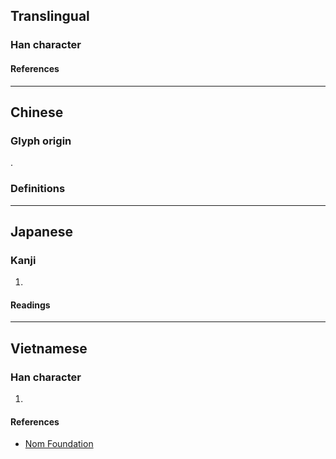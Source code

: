 {{also|災}}
{{character info/new}}
==Translingual==

===Han character===
{{Han char|rn=86|rad=火|as=06|sn=10|four=|canj=JIF|ids=⿹[[𢦏]][[火]]}}

====References====
{{Han ref|kx=0670.130|dkj=19008|dj=1079.080|hdz=32198.160|uh=70D6}}

----

==Chinese==
===Glyph origin===
{{Han etym}}
{{Han compound|火|𢦏|c1=s|c2=p|ls=psc}}.
===Definitions===
{{zh-see|災|v}}

----

==Japanese==

===Kanji===
{{ja-kanji|grade=|rs=火06}}

# {{defn|lang=ja|sort=火06}}

====Readings====
{{ja-readings
|on=さい
|kun=わざわい
}}

----

==Vietnamese==

===Han character===
{{vi-readings|rs=火06|reading=tai}}

# {{defn|lang=vi|sort=火06}}

====References====
* [http://nomfoundation.org/common/nom_details.php?codepoint=70d6 Nom Foundation]